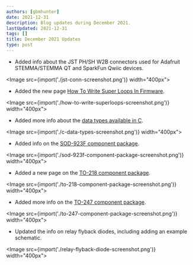 ```yaml
---
authors: [gbmhunter]
date: 2021-12-31
description: Blog updates during December 2021.
lastUpdated: 2021-12-31
tags: []
title: December 2021 Updates
type: post
---
```


* Added info about the JST PH/SH W2B connectors used for Adafruit STEMMA/STEMMA QT and SparkFun Qwiic devices.

<Image src={import('./jst-conn-screenshot.png')} width="400px"></Image>

* Added the new page [How To Write Super Loops In Firmware](/programming/design-patterns/how-to-write-super-loops-in-firmware/).

<Image src={import('./how-to-write-superloops-screenshot.png')} width="400px"></Image>

* Added more info about the [data types available in C](/programming/languages/c/data-types/).

<Image src={import('./c-data-types-screenshot.png')} width="400px"></Image>

* Added info on the [SOD-923F component package](/pcb-design/component-packages/sod-923-component-package/).

<Image src={import('./sod-923f-component-package-screenshot.png')} width="400px"></Image>

* Added a new page on the [TO-218 component package](/pcb-design/component-packages/to-218-component-package/).

<Image src={import('./to-218-component-package-screenshot.png')} width="400px"></Image>

* Added more info on the [TO-247 component package](/pcb-design/component-packages/to-247-component-package/).

<Image src={import('./to-247-component-package-screenshot.png')} width="400px"></Image>

* Updated the info on relay flyback diodes, including adding an example schematic.

<Image src={import('./relay-flyback-diode-screenshot.png')} width="400px"></Image>
